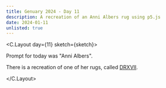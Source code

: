 ```yaml
---
title: Genuary 2024 - Day 11
description: A recreation of an Anni Albers rug using p5.js
date: 2024-01-11
unlisted: true
---
```



<C.Layout day={11} sketch={sketch}>

Prompt for today was "Anni Albers".

There is a recreation of one of her rugs, called
[DRXVII](https://christopherfarr.com/rug/drxvii/).

</C.Layout>
